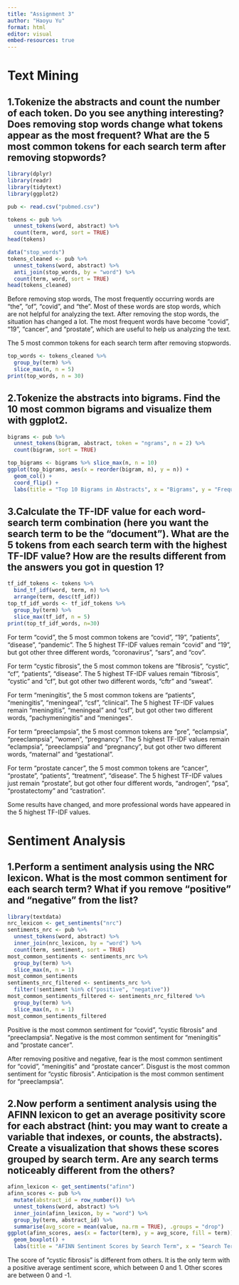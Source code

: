 ```yaml
---
title: "Assignment 3"
author: "Haoyu Yu"
format: html
editor: visual
embed-resources: true
---
```


# Text Mining

## 1.Tokenize the abstracts and count the number of each token. Do you see anything interesting? Does removing stop words change what tokens appear as the most frequent? What are the 5 most common tokens for each search term after removing stopwords?

```r
library(dplyr)
library(readr)
library(tidytext)
library(ggplot2)

pub <- read.csv("pubmed.csv")

tokens <- pub %>%
  unnest_tokens(word, abstract) %>%
  count(term, word, sort = TRUE)
head(tokens)

data("stop_words")
tokens_cleaned <- pub %>%
  unnest_tokens(word, abstract) %>% 
  anti_join(stop_words, by = "word") %>% 
  count(term, word, sort = TRUE) 
head(tokens_cleaned)
```

Before removing stop words, The most frequently occurring words are "the", "of", "covid", and "the". Most of these words are stop words, which are not helpful for analyzing the text. After removing the stop words, the situation has changed a lot. The most frequent words have become "covid", "19", "cancer", and "prostate", which are useful to help us analyzing the text.

The 5 most common tokens for each search term after removing stopwords.

```r
top_words <- tokens_cleaned %>%
  group_by(term) %>%
  slice_max(n, n = 5)
print(top_words, n = 30)
```

## 2.Tokenize the abstracts into bigrams. Find the 10 most common bigrams and visualize them with ggplot2.

```r
bigrams <- pub %>%
  unnest_tokens(bigram, abstract, token = "ngrams", n = 2) %>%
  count(bigram, sort = TRUE)

top_bigrams <- bigrams %>% slice_max(n, n = 10)
ggplot(top_bigrams, aes(x = reorder(bigram, n), y = n)) +
  geom_col() +
  coord_flip() +
  labs(title = "Top 10 Bigrams in Abstracts", x = "Bigrams", y = "Frequency")
```

## 3.Calculate the TF-IDF value for each word-search term combination (here you want the search term to be the “document”). What are the 5 tokens from each search term with the highest TF-IDF value? How are the results different from the answers you got in question 1?

```r
tf_idf_tokens <- tokens %>%
  bind_tf_idf(word, term, n) %>%
  arrange(term, desc(tf_idf))
top_tf_idf_words <- tf_idf_tokens %>%
  group_by(term) %>%
  slice_max(tf_idf, n = 5)
print(top_tf_idf_words, n=30)
```

For term "covid", the 5 most common tokens are "covid", "19", "patients", "disease", "pandemic". The 5 highest TF-IDF values remain "covid" and "19", but got other three different words, "coronavirus", "sars", and "cov".

For term "cystic fibrosis", the 5 most common tokens are "fibrosis", "cystic", "cf", "patients", "disease". The 5 highest TF-IDF values remain "fibrosis", "cystic" and "cf", but got other two different words, "cftr" and "sweat".

For term "meningitis", the 5 most common tokens are "patients", "meningitis", "meningeal", "csf", "clinical". The 5 highest TF-IDF values remain "meningitis", "meningeal" and "csf", but got other two different words, "pachymeningitis" and "meninges".

For term "preeclampsia", the 5 most common tokens are "pre", "eclampsia", "preeclampsia", "women", "pregnancy". The 5 highest TF-IDF values remain "eclampsia", "preeclampsia" and "pregnancy", but got other two different words, "maternal" and "gestational".

For term "prostate cancer", the 5 most common tokens are "cancer", "prostate", "patients", "treatment", "disease". The 5 highest TF-IDF values just remain "prostate", but got other four different words, "androgen", "psa", "prostatectomy" and "castration".

Some results have changed, and more professional words have appeared in the 5 highest TF-IDF values.

# Sentiment Analysis

## 1.Perform a sentiment analysis using the NRC lexicon. What is the most common sentiment for each search term? What if you remove "positive" and "negative" from the list?

```r
library(textdata)
nrc_lexicon <- get_sentiments("nrc")
sentiments_nrc <- pub %>%
  unnest_tokens(word, abstract) %>% 
  inner_join(nrc_lexicon, by = "word") %>%
  count(term, sentiment, sort = TRUE)
most_common_sentiments <- sentiments_nrc %>%
  group_by(term) %>%
  slice_max(n, n = 1)
most_common_sentiments
sentiments_nrc_filtered <- sentiments_nrc %>%
  filter(!sentiment %in% c("positive", "negative"))
most_common_sentiments_filtered <- sentiments_nrc_filtered %>%
  group_by(term) %>%
  slice_max(n, n = 1)
most_common_sentiments_filtered
```

Positive is the most common sentiment for "covid", "cystic fibrosis" and "preeclampsia". Negative is the most common sentiment for "meningitis" and "prostate cancer".

After removing positive and negative, fear is the most common sentiment for "covid", "meningitis" and "prostate cancer". Disgust is the most common sentiment for "cystic fibrosis". Anticipation is the most common sentiment for "preeclampsia".

## 2.Now perform a sentiment analysis using the AFINN lexicon to get an average positivity score for each abstract (hint: you may want to create a variable that indexes, or counts, the abstracts). Create a visualization that shows these scores grouped by search term. Are any search terms noticeably different from the others?

```r
afinn_lexicon <- get_sentiments("afinn")
afinn_scores <- pub %>%
  mutate(abstract_id = row_number()) %>%
  unnest_tokens(word, abstract) %>%
  inner_join(afinn_lexicon, by = "word") %>%
  group_by(term, abstract_id) %>%
  summarise(avg_score = mean(value, na.rm = TRUE), .groups = "drop")
ggplot(afinn_scores, aes(x = factor(term), y = avg_score, fill = term)) +
  geom_boxplot() +
  labs(title = "AFINN Sentiment Scores by Search Term", x = "Search Term", y = "Average Sentiment Score")
```

The score of "cystic fibrosis" is different from others. It is the only term with a positive average sentiment score, which between 0 and 1. Other scores are between 0 and -1.
